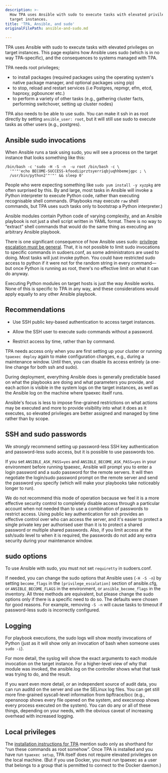 ```yaml
---
description: >-
  How TPA uses Ansible with sudo to execute tasks with elevated privileges on
  target instances.
title: 'TPA, Ansible, and sudo'
originalFilePath: ansible-and-sudo.md

---
```


TPA uses Ansible with sudo to execute tasks with elevated privileges
on target instances. This page explains how Ansible uses sudo (which is
in no way TPA-specific), and the consequences to systems managed
with TPA.

TPA needs root privileges;

-   to install packages (required packages using the operating system's
    native package manager, and optional packages using pip)
-   to stop, reload and restart services (i.e Postgres, repmgr, efm, etcd,
    haproxy, pgbouncer etc.)
-   to perform a variety of other tasks (e.g., gathering cluster facts,
    performing switchover, setting up cluster nodes)

TPA also needs to be able to use sudo. You can make it ssh in as root
directly by setting `ansible_user: root`, but it will still use sudo to
execute tasks as other users (e.g., postgres).

## Ansible sudo invocations

When Ansible runs a task using sudo, you will see a process on the
target instance that looks something like this:

```
/bin/bash -c 'sudo -H -S -n  -u root /bin/bash -c \
  '"'"'echo BECOME-SUCCESS-kfoodiiprztsyerriqbjuqhhbemejgpc ; \
  /usr/bin/python2'"'"' && sleep 0'
```

People who were expecting something like `sudo yum install -y xyzpkg`
are often surprised by this. By and large, most tasks in Ansible will
invoke a Python interpreter to execute Python code, rather than
executing recognisable shell commands. (Playbooks may execute `raw`
shell commands, but TPA uses such tasks only to bootstrap a Python
interpreter.)

Ansible modules contain Python code of varying complexity, and an
Ansible playbook is not just a shell script written in YAML format.
There is no way to “extract” shell commands that would do the same thing
as executing an arbitrary Ansible playbook.

There is one significant consequence of how Ansible uses sudo: [privilege
escalation must be general](https://docs.ansible.com/ansible/latest/playbook_guide/playbooks_privilege_escalation.html#privilege-escalation-must-be-general). That, it is not possible
to limit sudo invocations to specific commands in sudoers.conf,
as some administrators are used to doing. Most tasks will just invoke python.
You could have restricted sudo access to python if it were not
for the random string in every command—but once Python is running as root,
there's no effective limit on what it can do anyway.

Executing Python modules on target hosts is just the way Ansible works.
None of this is specific to TPA in any way, and these considerations
would apply equally to any other Ansible playbook.

## Recommendations

-   Use SSH public key-based authentication to access target instances.

-   Allow the SSH user to execute sudo commands without a password.

-   Restrict access by time, rather than by command.

TPA needs access only when you are first setting up your cluster or
running `tpaexec deploy` again to make configuration changes, e.g.,
during a maintenance window. Until then, you can disable its access
entirely (a one-line change for both ssh and sudo).

During deployment, everything Ansible does is generally predictable
based on what the playbooks are doing and what parameters you provide,
and each action is visible in the system logs on the target instances,
as well as the Ansible log on the machine where tpaexec itself runs.

Ansible's focus is less to impose fine-grained restrictions on what
actions may be executed and more to provide visibility into what it does
as it executes, so elevated privileges are better assigned and managed
by time rather than by scope.

## SSH and sudo passwords

We *strongly* recommend setting up password-less SSH key authentication
and password-less sudo access, but it is possible to use passwords too.

If you set `ANSIBLE_ASK_PASS=yes` and `ANSIBLE_BECOME_ASK_PASS=yes`
in your environment before running tpaexec, Ansible will prompt you to
enter a login password and a sudo password for the remote servers. It
will then negotiate the login/sudo password prompt on the remote server
and send the password you specify (which will make your playbooks take
noticeably longer to run).

We do not recommend this mode of operation because we feel it is a more
effective security control to completely disable access through a
particular account when not needed than to use a combination of
passwords to restrict access. Using public key authentication for ssh
provides an effective control over who can access the server, and it's
easier to protect a single private key per authorised user than it is to
protect a shared password or multiple shared passwords. Also, if you
limit access at the ssh/sudo level to when it is required, the passwords
do not add any extra security during your maintenance window.

## sudo options

To use Ansible with sudo, you must not set `requiretty` in sudoers.conf.

If needed, you can change the sudo options that Ansible uses
(`-H -S -n`) by setting `become_flags` in the
`[privilege_escalation]` section of ansible.cfg, or
`ANSIBLE_BECOME_FLAGS` in the environment, or `ansible_become_flags`
in the inventory. All three methods are equivalent, but please change
the sudo options only if there is a specific need to do so. The defaults
were chosen for good reasons. For example, removing `-S -n` will cause
tasks to timeout if password-less sudo is incorrectly configured.

## Logging

For playbook executions, the sudo logs will show mostly invocations of
Python (just as it will show only an invocation of bash when someone
uses `sudo -i`).

For more detail, the syslog will show the exact arguments to each module
invocation on the target instance. For a higher-level view of why that
module was invoked, the ansible.log on the controller shows what that
task was trying to do, and the result.

If you want even more detail, or an independent source of audit data,
you can run auditd on the server and use the SELinux log files. You can
get still more fine-grained syscall-level information from bpftrace/bcc
(e.g., opensnoop shows every file opened on the system, and execsnoop
shows every process executed on the system). You can do any or all of
these things, depending on your needs, with the obvious caveat of
increasing overhead with increased logging.

## Local privileges

The
[installation instructions for TPA](INSTALL/)
mention sudo only as shorthand for “run these commands as root somehow”.
Once TPA is installed and you have run `tpaexec setup`, TPA
itself does not require elevated privileges on the local machine. (But
if you use Docker, you must run tpaexec as a user that belongs to a
group that is permitted to connect to the Docker daemon.)
